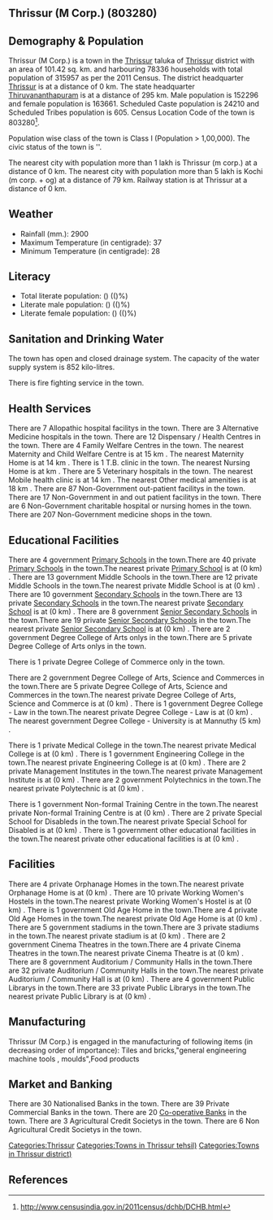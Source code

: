 {{Infobox settlement
| name=Thrissur (M Corp.)
| native_name=
| native_name_lang=
| other_name=
| nickname=
| settlement_type=Town
| image_skyline=
| image_alt=
| image_caption=
| pushpin_map=India Kerala
| pushpin_label_position=right
| pushpin_map_alt=
| pushpin_map_caption=Location in Kerala, India
| latd=
| latm=
| lats=
| latNS=
| longd=
| longm=
| longs=
| longEW=
| coordinates_display=inline,title
| subdivision_type=Country
| subdivision_name={{flag|India}}
| subdivision_type1=[[States and territories of India|State]]
| subdivision_name1=Kerala 
| subdivision_type2=[[List of districts of India|District]]
| subdivision_name2=Thrissur
| subdivision_type3=Tahsil
| subdivision_name3=Thrissur
| website=
| established_title=<!-- Established -->
| established_date=
| founder=
| named_for=
| government_type=
| governing_body=
| unit_pref=Metric
| area_footnotes=
| area_rank=
| area_total_km2=101.42
| elevation_footnotes=
| elevation_m=
| population_total=315957
| population_as_of=2011
| population_rank=
| population_density_km2=3115
| population_demonym=
| population_footnotes=
| demographics_type1=Languages=
| demographics1_title1=Official=
| demographics1_info1=[[Malayalam language|Malayalam]]
| timezone1=[[Indian Standard Time|IST]]
| utc_offset1==+5:30
| postal_code_type=[[Postal Index Number|PIN]]
| postal_code=
| area_code_type=Telephone code
| area_code=
| registration_plate=
| blank1_name_sec1=Nearest city
| blank1_info_sec1=[[Thrissur (m corp.)]]
| blank2_name_sec1=[[Human sex ratio|Sex ratio]]
| blank2_info_sec1=1074
| blank3_name_sec1=Literacy
| blank3_info_sec1=()%
| blank1_name_sec2=[[2011 Census of India|2011 census]] code
| blank1_info_sec2=803280
| footnotes=
}}

== Thrissur (M Corp.) (803280) ==

== Demography & Population ==

Thrissur (M Corp.) is a town in the [[Thrissur]] taluka of [[Thrissur]] district with an area of 101.42 sq. km. and harbouring 78336 households with total population of 315957 as per the 2011 Census. The district headquarter [[Thrissur]] is at a distance of 0 km. The state headquarter [[Thiruvananthapuram]] is at a distance of 295 km. Male population is 152296 and female population is 163661. Scheduled Caste population is 24210 and Scheduled Tribes population is 605. Census Location Code of the town is 803280<ref>http://www.censusindia.gov.in/2011census/dchb/DCHB.html</ref>.

Population wise class of the town is Class I (Population > 1,00,000).
The civic status of the town is ''.

The nearest city with population more than 1 lakh is Thrissur (m corp.) at a distance of 0 km. The nearest city with population more than 5 lakh is Kochi (m corp. + og)  at a distance of 79 km. Railway station is at Thrissur at a distance of 0 km.


== Weather ==  
* Rainfall (mm.): 2900 
* Maximum Temperature (in centigrade): 37
* Minimum Temperature (in centigrade): 28


== Literacy ==  
* Total literate population: () (()%)
* Literate male population: () (()%)
* Literate female population: () (()%)


== Sanitation and Drinking Water ==  
The town has open and closed drainage system.
The capacity of the water supply system is 852 kilo-litres.

There is fire fighting service in the town.


== Health Services ==
There are 7 Allopathic hospital facilitys in the town.
There are 3 Alternative Medicine hospitals in the town.
There are 12 Dispensary / Health Centres in the town.
There are 4 Family Welfare Centres in the town.
The nearest Maternity and Child Welfare Centre is at 15 km .
The nearest Maternity Home is at 14 km .
There is 1 T.B. clinic in the town.
The nearest Nursing Home is at  km .
There are 5 Veterinary hospitals in the town.
The nearest Mobile health clinic is at 14 km .
The nearest Other medical amenities is at 18 km .
There are 87 Non-Government out-patient facilitys in the town.
There are 17 Non-Government in and out patient facilitys in the town.
There are 6 Non-Government charitable hospital or nursing homes in the town.
There are 207 Non-Government medicine shops in the town.


== Educational Facilities ==
There are 4 government [[Primary School]]s in the town.There are 40 private [[Primary School]]s in the town.The nearest private [[Primary School]] is at  (0 km) .
There are 13 government Middle Schools in the town.There are 12 private Middle Schools in the town.The nearest private Middle School is at  (0 km) .
There are 10 government [[Secondary School]]s in the town.There are 13 private [[Secondary School]]s in the town.The nearest private [[Secondary School]] is at  (0 km) .
There are 8 government [[Senior Secondary School]]s in the town.There are 19 private [[Senior Secondary School]]s in the town.The nearest private [[Senior Secondary School]] is at  (0 km) .
There are 2 government Degree College of Arts onlys in the town.There are 5 private Degree College of Arts onlys in the town. 
 
There is 1 private Degree College of Commerce only in the town. 
 
 
There are 2 government Degree College of Arts, Science and Commerces in the town.There are 5 private Degree College of Arts, Science and Commerces in the town.The nearest private Degree College of Arts, Science and Commerce is at  (0 km) .
There is 1 government Degree College - Law in the town.The nearest private Degree College - Law is at  (0 km) .
The nearest government Degree College - University is at Mannuthy (5 km) .
 
There is 1 private Medical College in the town.The nearest private Medical College is at  (0 km) .
There is 1 government Engineering College in the town.The nearest private Engineering College is at  (0 km) .
There are 2 private Management Institutes in the town.The nearest private Management Institute is at  (0 km) .
There are 2 government Polytechnics in the town.The nearest private Polytechnic is at  (0 km) .
 
There is 1 government Non-formal Training Centre in the town.The nearest private Non-formal Training Centre is at  (0 km) .
There are 2 private Special School for Disableds in the town.The nearest private Special School for Disabled is at  (0 km) .
There is 1 government other educational facilities in the town.The nearest private other educational facilities is at  (0 km) .


== Facilities ==
There are 4 private Orphanage Homes in the town.The nearest private Orphanage Home is at  (0 km) .
There are 10 private Working Women's Hostels in the town.The nearest private Working Women's Hostel is at  (0 km) .
There is 1 government Old Age Home in the town.There are 4 private Old Age Homes in the town.The nearest private Old Age Home is at  (0 km) .
There are 5 government stadiums in the town.There are 3 private stadiums in the town.The nearest private stadium is at  (0 km) .
There are 2 government Cinema Theatres in the town.There are 4 private Cinema Theatres in the town.The nearest private Cinema Theatre is at  (0 km) .
There are 8 government Auditorium / Community Halls in the town.There are 32 private Auditorium / Community Halls in the town.The nearest private Auditorium / Community Hall is at  (0 km) .
There are 4 government Public Librarys in the town.There are 33 private Public Librarys in the town.The nearest private Public Library is at  (0 km) .


== Manufacturing ==
Thrissur (M Corp.) is engaged in the manufacturing of following items (in decreasing order of importance): Tiles and bricks,"general engineering machine tools , moulds",Food products


== Market and Banking ==
There are 30 Nationalised Banks in the town.
There are 39 Private Commercial Banks in the town.
There are 20 [[Co-operative Bank]]s in the town.
There are 3 Agricultural Credit Societys in the town.
There are 6 Non Agricultural Credit Societys in the town.


[[Categories:Thrissur]]
[[Categories:Towns in Thrissur tehsil)]]
[[Categories:Towns in Thrissur district)]]


== References ==
{{Reflist}}


